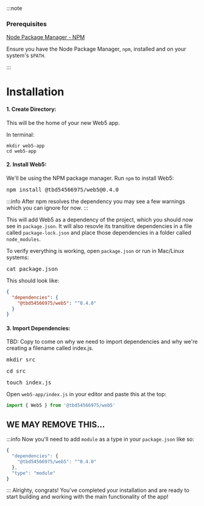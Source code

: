 
:::note
<h3>Prerequisites</h3>
<p><a href="https://docs.npmjs.com/downloading-and-installing-node-js-and-npm" 
  target="_blank">Node Package Manager - NPM</a></p>
<p>Ensure you have the Node Package Manager, <code>npm</code>, installed and on your system's <code>$PATH</code>.</p>
:::

# Installation
<h4>1. Create Directory:</h4>
<p>This will be the home of your new Web5 app.</p>

In terminal:
```code
mkdir web5-app
cd web5-app
```

<h4>2. Install Web5:</h4>

<p>We'll be using the NPM package manager. Run <code>npm</code> to install Web5:</p>

<pre>npm install @tbd54566975/web5@0.4.0</pre>

:::info
After npm resolves the dependency you may see a few warnings which you can ignore for now. 
:::

This will add Web5 as a dependency of the project, which you should now see in <code>package.json</code>. It will also resovle its transitive dependencies in a file called <code>package-lock.json</code> and place those dependencies in a folder called <code>node_modules</code>.

To verify everything is working, open <code>package.json</code> or run in Mac/Linux systems:
<pre>cat package.json</pre>

This should look like:
```json
{
  "dependencies": {
    "@tbd54566975/web5": "^0.4.0"
  }
}
```

<h4>3. Import Dependencies:</h4>

TBD: Copy to come on why we need to import dependencies and why we're creating a filename called index.js.

<pre>mkdir src</pre>

<pre>cd src</pre>

<pre>touch index.js</pre>

Open `web5-app/index.js` in your editor and paste this at the top:
```js
import { Web5 } from '@tbd54566975/web5'
```

## WE MAY REMOVE THIS...

:::info
Now you'll need to add `module` as a type in your `package.json` like so:

```js
{
  "dependencies": {
    "@tbd54566975/web5": "^0.4.0"
  },
  "type": "module"
}
```
:::
Alrighty, congrats! You've completed your installation and are ready to start building and working with the main functionality of the app!